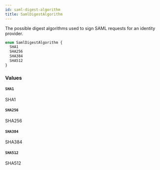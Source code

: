 ```yaml
---
id: saml-digest-algorithm
title: SamlDigestAlgorithm
---
```


The possible digest algorithms used to sign SAML requests for an identity provider.

```graphql
enum SamlDigestAlgorithm {
  SHA1
  SHA256
  SHA384
  SHA512
}
```

### Values

#### `SHA1`

SHA1

#### `SHA256`

SHA256

#### `SHA384`

SHA384

#### `SHA512`

SHA512
